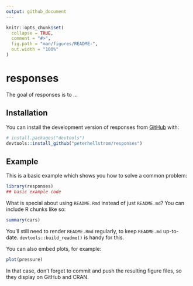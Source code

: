 ```yaml
---
output: github_document
---
```


<!-- README.md is generated from README.Rmd. Please edit that file -->

```r
knitr::opts_chunk$set(
  collapse = TRUE,
  comment = "#>",
  fig.path = "man/figures/README-",
  out.width = "100%"
)
```

# responses

<!-- badges: start -->
<!-- badges: end -->

The goal of responses is to ...

## Installation

You can install the development version of responses from [GitHub](https://github.com/) with:

``` r
# install.packages("devtools")
devtools::install_github("peterhellstrom/responses")
```

## Example

This is a basic example which shows you how to solve a common problem:

```r
library(responses)
## basic example code
```

What is special about using `README.Rmd` instead of just `README.md`? You can include R chunks like so:

```r
summary(cars)
```

You'll still need to render `README.Rmd` regularly, to keep `README.md` up-to-date. `devtools::build_readme()` is handy for this.

You can also embed plots, for example:

```r
plot(pressure)
```

In that case, don't forget to commit and push the resulting figure files, so they display on GitHub and CRAN.
